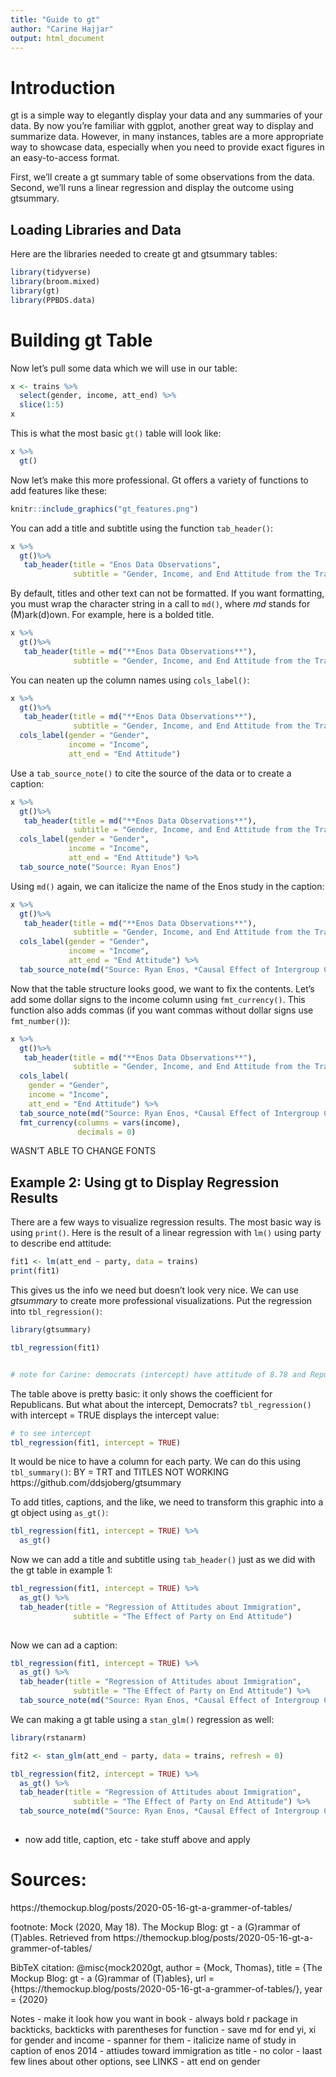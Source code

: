 ```yaml
---
title: "Guide to gt"
author: "Carine Hajjar"
output: html_document
---
```


<!-- Make consistent the table over time, i.e., not **Enos** and then no **. Although if you want to just, for one example, show something and then go back, that is good to. -->

<!-- Save md() for having a column named $Y_i$. Or maybe for header span. See Chapter 3. -->

# Introduction

gt is a simple way to elegantly display your data and any summaries of your data. By now you're familiar with ggplot, another great way to display and summarize data. However, in many instances, tables are a more appropriate way to showcase data, especially when you need to provide exact figures in an easy-to-access format. 

First, we'll create a gt summary table of some observations from the data. Second, we'll runs a linear regression and display the outcome using gtsummary.

## Loading Libraries and Data

Here are the libraries needed to create gt and gtsummary tables:

```r
library(tidyverse)
library(broom.mixed)
library(gt)
library(PPBDS.data)
```

# Building gt Table

Now let's pull some data which we will use in our table: 

```r
x <- trains %>%
  select(gender, income, att_end) %>%
  slice(1:5)
x
```

This is what the most basic `gt()` table will look like:

```r
x %>% 
  gt()
```

Now let's make this more professional. Gt offers a variety of functions to add features like these: 

```r
knitr::include_graphics("gt_features.png")
```

You can add a title and subtitle using the function `tab_header()`: 

```r
x %>% 
  gt()%>%
   tab_header(title = "Enos Data Observations", 
              subtitle = "Gender, Income, and End Attitude from the Trains Data")
```

By default, titles and other text can not be formatted. If you want formatting, you must wrap the character string in a call to `md()`, where *md* stands for (M)ark(d)own. For example, here is a bolded title.

```r
x %>% 
  gt()%>%
   tab_header(title = md("**Enos Data Observations**"), 
              subtitle = "Gender, Income, and End Attitude from the Trains Data")
```

You can neaten up the column names using `cols_label()`:

```r
x %>% 
  gt()%>%
   tab_header(title = md("**Enos Data Observations**"), 
              subtitle = "Gender, Income, and End Attitude from the Trains Data")%>%
  cols_label(gender = "Gender",
             income = "Income", 
             att_end = "End Attitude")
```

Use a `tab_source_note()` to cite the source of the data or to create a caption:

```r
x %>% 
  gt()%>%
   tab_header(title = md("**Enos Data Observations**"), 
              subtitle = "Gender, Income, and End Attitude from the Trains Data") %>%
  cols_label(gender = "Gender",
             income = "Income", 
             att_end = "End Attitude") %>% 
  tab_source_note("Source: Ryan Enos")
```
Using `md()` again, we can italicize the name of the Enos study in the caption:
```r
x %>% 
  gt()%>%
   tab_header(title = md("**Enos Data Observations**"), 
              subtitle = "Gender, Income, and End Attitude from the Trains Data") %>%
  cols_label(gender = "Gender",
             income = "Income", 
             att_end = "End Attitude") %>% 
  tab_source_note(md("Source: Ryan Enos, *Causal Effect of Intergroup Contact on Exclusionary Attitudes*"))
```


Now that the table structure looks good, we want to fix the contents. Let's add some dollar signs to the income column using `fmt_currency()`. This function also adds commas (if you want commas without dollar signs use `fmt_number()`):

```r
x %>% 
  gt()%>%
   tab_header(title = md("**Enos Data Observations**"), 
              subtitle = "Gender, Income, and End Attitude from the Trains Data")%>%
  cols_label(
    gender = "Gender",
    income = "Income", 
    att_end = "End Attitude") %>% 
  tab_source_note(md("Source: Ryan Enos, *Causal Effect of Intergroup Contact on Exclusionary Attitudes*")) %>%
  fmt_currency(columns = vars(income), 
               decimals = 0) 
```

WASN'T ABLE TO CHANGE FONTS 










## Example 2: Using gt to Display Regression Results 
There are a few ways to visualize regression results. The most basic way is using `print()`. Here is the result of a linear regression with `lm()` using party to describe end attitude:

```r
fit1 <- lm(att_end ~ party, data = trains)
print(fit1)
```
This gives us the info we need but doesn't look very nice. We can use *gtsummary* to create more professional visualizations. Put the regression into `tbl_regression()`:
```r

library(gtsummary)

tbl_regression(fit1)


# note for Carine: democrats (intercept) have attitude of 8.78 and Republicans' atts increase by 2.17


```

The table above is pretty basic: it only shows the coefficient for Republicans. But what about the intercept, Democrats? `tbl_regression()` with intercept = TRUE displays the intercept value:
```r
# to see intercept
tbl_regression(fit1, intercept = TRUE)

```


It would be nice to have a column for each party. We can do this using `tbl_summary()`:
BY = TRT and TITLES NOT WORKING 
https://github.com/ddsjoberg/gtsummary

To add titles, captions, and the like, we need to transform this graphic into a gt object using `as_gt()`:
```r
tbl_regression(fit1, intercept = TRUE) %>%
  as_gt()
```

Now we can add a title and subtitle using `tab_header()` just as we did with the gt table in example 1:
```r
tbl_regression(fit1, intercept = TRUE) %>%
  as_gt() %>%
  tab_header(title = "Regression of Attitudes about Immigration", 
              subtitle = "The Effect of Party on End Attitude")
  
```

Now we can ad a caption:
```r
tbl_regression(fit1, intercept = TRUE) %>%
  as_gt() %>%
  tab_header(title = "Regression of Attitudes about Immigration", 
              subtitle = "The Effect of Party on End Attitude") %>%
  tab_source_note(md("Source: Ryan Enos, *Causal Effect of Intergroup Contact on Exclusionary Attitudes*"))
```




We can making a gt table using a `stan_glm()` regression as well:
```r
library(rstanarm)

fit2 <- stan_glm(att_end ~ party, data = trains, refresh = 0)

tbl_regression(fit2, intercept = TRUE) %>%
  as_gt() %>%
  tab_header(title = "Regression of Attitudes about Immigration", 
              subtitle = "The Effect of Party on End Attitude") %>%
  tab_source_note(md("Source: Ryan Enos, *Causal Effect of Intergroup Contact on Exclusionary Attitudes*"))
  
```



- now add title, caption, etc - take stuff above and apply 


# Sources:
https://themockup.blog/posts/2020-05-16-gt-a-grammer-of-tables/

footnote: 
Mock (2020, May 18). The Mockup Blog: gt - a (G)rammar of (T)ables. Retrieved from https://themockup.blog/posts/2020-05-16-gt-a-grammer-of-tables/

BibTeX citation: 
@misc{mock2020gt,
  author = {Mock, Thomas},
  title = {The Mockup Blog: gt - a (G)rammar of (T)ables},
  url = {https://themockup.blog/posts/2020-05-16-gt-a-grammer-of-tables/},
  year = {2020}












Notes 
- make it look how you want in book
- always bold r package in backticks, backticks with parentheses for function
- save md for end yi, xi for gender and income 
    - spanner for them 
- italicize name of study in caption of enos 2014 
- attiudes toward immigration as title 
- no color 
- laast few lines about other options, see LINKS
- att end on gender 

